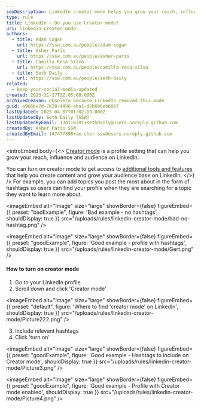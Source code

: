 ```yaml
---
seoDescription: LinkedIn creator mode helps you grow your reach, influence, and audience by providing additional tools and features to create engaging content.
type: rule
title: LinkedIn – Do you use Creator mode?
uri: linkedin-creator-mode
authors:
  - title: Adam Cogan
    url: https://ssw.com.au/people/adam-cogan
  - title: Asher Paris
    url: https://ssw.com.au/people/asher-paris
  - title: Camilla Rosa Silva
    url: https://ssw.com.au/people/camilla-rosa-silva
  - title: Seth Daily
    url: https://ssw.com.au/people/seth-daily
related:
  - keep-your-social-media-updated
created: 2023-11-27T22:05:08.000Z
archivedreason: obsolete because LinkedIn removed this mode
guid: a966bc7d-7e28-4496-aba1-d2b6b6eb6067
lastUpdated: 2025-04-07T01:02:19.000Z
lastUpdatedBy: Seth Daily [SSW]
lastUpdatedByEmail: 130118701+sethdaily@users.noreply.github.com
createdBy: Asher Paris SSW
createdByEmail: 147477898+ae-cher-ssw@users.noreply.github.com
---
```


<introEmbed
  body={<>
[Creator mode](https://www.linkedin.com/help/linkedin/answer/a522537) is a profile setting that can help you grow your reach, influence and audience on LinkedIn.

You can turn on creator mode to get access to [additional tools and features](https://www.linkedin.com/help/linkedin/answer/a529748) that help you create content and grow your audience base on LinkedIn.
  </>}
/>
For example, you can add topics you post the most about in the form of hashtags so users can find your profile when they are searching for a topic they want to learn more about.

<imageEmbed
  alt="Image"
  size="large"
  showBorder={false}
  figureEmbed={{
    preset: "badExample",
    figure: 'Bad example - no hashtags',
    shouldDisplay: true
  }}
  src="/uploads/rules/linkedin-creator-mode/bad-no-hashtag.png"
/>

<imageEmbed
  alt="Image"
  size="large"
  showBorder={false}
  figureEmbed={{
    preset: "goodExample",
    figure: 'Good example - profile with hashtags',
    shouldDisplay: true
  }}
  src="/uploads/rules/linkedin-creator-mode/Gert.png"
/>

#### **How to turn on creator mode**

1. Go to your LinkedIn profile
2. Scroll down and click 'Creator mode'


<imageEmbed
  alt="Image"
  size="large"
  showBorder={false}
  figureEmbed={{
    preset: "default",
    figure: 'Where to find \'creator mode\' on LinkedIn',
    shouldDisplay: true
  }}
  src="/uploads/rules/linkedin-creator-mode/Picture222.png"
/>

3. Include relevant hashtags
4. Click 'turn on'

<imageEmbed
  alt="Image"
  size="large"
  showBorder={false}
  figureEmbed={{
    preset: "goodExample",
    figure: 'Good example - Hashtags to include on Creator mode',
    shouldDisplay: true
  }}
  src="/uploads/rules/linkedin-creator-mode/Picture3.png"
/>

<imageEmbed
  alt="Image"
  size="large"
  showBorder={false}
  figureEmbed={{
    preset: "goodExample",
    figure: 'Good example - Profile with Creator mode enabled',
    shouldDisplay: true
  }}
  src="/uploads/rules/linkedin-creator-mode/Picture4.png"
/>
